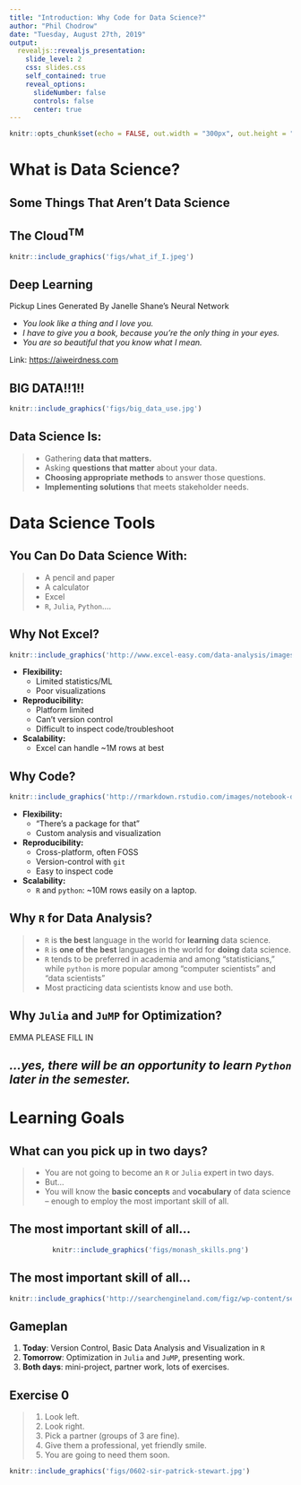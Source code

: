 ```yaml
---
title: "Introduction: Why Code for Data Science?"
author: "Phil Chodrow"
date: "Tuesday, August 27th, 2019"
output: 
  revealjs::revealjs_presentation:
    slide_level: 2
    css: slides.css
    self_contained: true
    reveal_options:
      slideNumber: false
      controls: false
      center: true
---
```


```r
knitr::opts_chunk$set(echo = FALSE, out.width = "300px", out.height = "350px", fig.align="center")
```


# What is Data Science? 

## Some Things That Aren't Data Science {.noborder}

## The Cloud$^{\mathrm{TM}}$ 

```r
knitr::include_graphics('figs/what_if_I.jpeg')
```

## Deep Learning

Pickup Lines Generated By Janelle Shane's Neural Network

- *You look like a thing and I love you.*
- *I have to give you a book, because you’re the only thing in your eyes.*
- *You are so beautiful that you know what I mean.*

Link: [https://aiweirdness.com](https://aiweirdness.com/post/159302925452/the-neural-network-generated-pickup-lines-that-are)

## BIG DATA!!1!!

```r
knitr::include_graphics('figs/big_data_use.jpg')
```

## Data Science Is: 

> - Gathering **data that matters.**
> - Asking **questions that matter** about your data. 
> - **Choosing appropriate methods**  to answer those questions. 
> - **Implementing solutions** that meets stakeholder needs. 

# Data Science Tools

## You Can Do Data Science With:

> - A pencil and paper
> - A calculator
> - Excel
> - `R`, `Julia`, `Python`.... 

## Why Not Excel? 

<center>
<div id="left">
```r
knitr::include_graphics('http://www.excel-easy.com/data-analysis/images/tables/excel-table.png')
```

</div>
</center>

<div id="right">
- **Flexibility:** 
	- Limited statistics/ML
	- Poor visualizations
- **Reproducibility:** 
	- Platform limited 
	- Can't version control
	- Difficult to inspect code/troubleshoot
- **Scalability:** 
	- Excel can handle ~1M rows at best
</div>

## Why Code?

<div id='left'>
```r
knitr::include_graphics('http://rmarkdown.rstudio.com/images/notebook-demo.png')
```
</div>

<div id='right'>

- **Flexibility:**
	- "There's a package for that"
	- Custom analysis and visualization
- **Reproducibility:**
	- Cross-platform, often FOSS 
	- Version-control with `git`
	- Easy to inspect code
- **Scalability:** 
	- `R` and `python`: ~10M rows easily on a laptop.
	
</div>

## Why `R` for Data Analysis? 

> - `R` is **the best** language in the world for **learning** data science.
> - `R` is **one of the best** languages in the world for **doing** data science. 
> - `R` tends to be preferred in academia and among "statisticians," while `python` is more popular among "computer scientists" and "data scientists"
> - Most practicing data scientists know and use both. 

## Why `Julia` and `JuMP` for Optimization? 

EMMA PLEASE FILL IN

## *...yes, there will be an opportunity to learn `Python` later in the semester.* {.noborder}

# Learning Goals

## What can you pick up in two days? 

> - You are not going to become an `R` or `Julia` expert in two days. 
> - But...
> - You will know the **basic concepts** and **vocabulary** of data science -- enough to employ the most important skill of all. 

## The most important skill of all... 

<center>

```r
knitr::include_graphics('figs/monash_skills.png')
```

</center>

## The most important skill of all... 

<center>
```r
knitr::include_graphics('http://searchengineland.com/figz/wp-content/seloads/2010/05/delete_facebook-500x438.png')
```
</center>

## Gameplan

1. **Today**: Version Control, Basic Data Analysis and Visualization in `R`
2. **Tomorrow**: Optimization in `Julia` and `JuMP`, presenting work.
3. **Both days**: mini-project, partner work, lots of exercises. 

## Exercise 0

<div id='left'>
> 1. Look left.
> 2. Look right.
> 3. Pick a partner (groups of 3 are fine). 
> 4. Give them a professional, yet friendly smile. 
> 5. You are going to need them soon. 

</div>

<div id='right'>
<div class='fragment'>
```r
knitr::include_graphics('figs/0602-sir-patrick-stewart.jpg')
```
</div>
</div>


